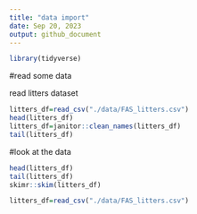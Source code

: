 ```yaml
---
title: "data import"
date: Sep 20, 2023
output: github_document
---
```


```r
library(tidyverse)
```

#read some data

read litters dataset
```r
litters_df=read_csv("./data/FAS_litters.csv")
head(litters_df)
litters_df=janitor::clean_names(litters_df)
tail(litters_df)
```
#look at the data 
```r
head(litters_df)
tail(litters_df)
skimr::skim(litters_df)
```
```r
litters_df=read_csv("./data/FAS_litters.csv")

```

